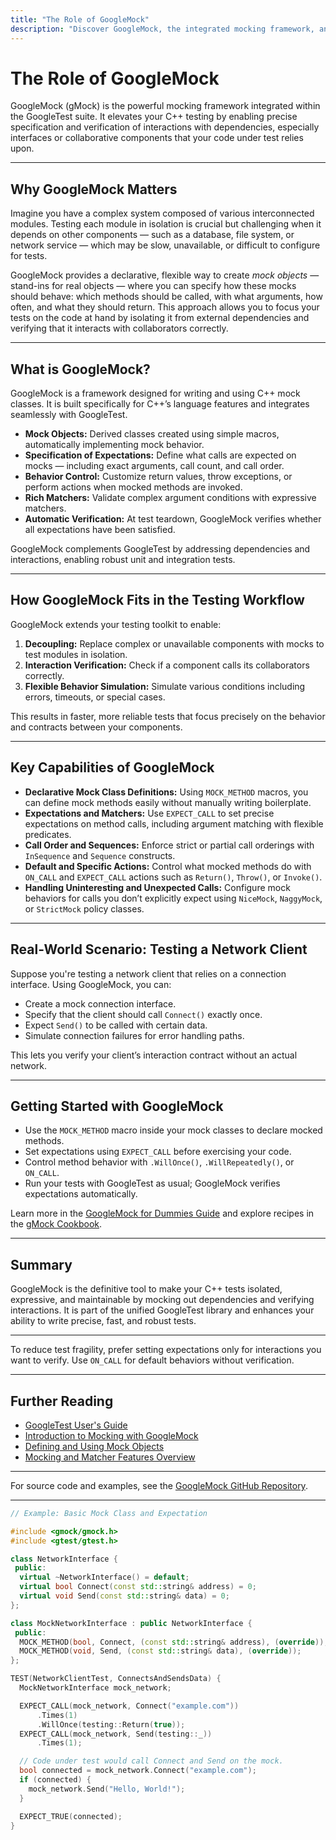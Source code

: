 ```yaml
---
title: "The Role of GoogleMock"
description: "Discover GoogleMock, the integrated mocking framework, and understand how it complements GoogleTest to enable expressive, isolated testing of code that depends on interfaces or collaborators. Get clarity on when to use GoogleMock and how it fits within the unified library."
---
```


# The Role of GoogleMock

GoogleMock (gMock) is the powerful mocking framework integrated within the GoogleTest suite. It elevates your C++ testing by enabling precise specification and verification of interactions with dependencies, especially interfaces or collaborative components that your code under test relies upon.

---

## Why GoogleMock Matters

Imagine you have a complex system composed of various interconnected modules. Testing each module in isolation is crucial but challenging when it depends on other components — such as a database, file system, or network service — which may be slow, unavailable, or difficult to configure for tests.

GoogleMock provides a declarative, flexible way to create *mock objects* — stand-ins for real objects — where you can specify how these mocks should behave: which methods should be called, with what arguments, how often, and what they should return. This approach allows you to focus your tests on the code at hand by isolating it from external dependencies and verifying that it interacts with collaborators correctly.

---

## What is GoogleMock?

GoogleMock is a framework designed for writing and using C++ mock classes. It is built specifically for C++’s language features and integrates seamlessly with GoogleTest.

- **Mock Objects:** Derived classes created using simple macros, automatically implementing mock behavior.
- **Specification of Expectations:** Define what calls are expected on mocks — including exact arguments, call count, and call order.
- **Behavior Control:** Customize return values, throw exceptions, or perform actions when mocked methods are invoked.
- **Rich Matchers:** Validate complex argument conditions with expressive matchers.
- **Automatic Verification:** At test teardown, GoogleMock verifies whether all expectations have been satisfied.

GoogleMock complements GoogleTest by addressing dependencies and interactions, enabling robust unit and integration tests.

---

## How GoogleMock Fits in the Testing Workflow

GoogleMock extends your testing toolkit to enable:

1. **Decoupling:** Replace complex or unavailable components with mocks to test modules in isolation.
2. **Interaction Verification:** Check if a component calls its collaborators correctly.
3. **Flexible Behavior Simulation:** Simulate various conditions including errors, timeouts, or special cases.

This results in faster, more reliable tests that focus precisely on the behavior and contracts between your components.

---

## Key Capabilities of GoogleMock

- **Declarative Mock Class Definitions:** Using `MOCK_METHOD` macros, you can define mock methods easily without manually writing boilerplate.
- **Expectations and Matchers:** Use `EXPECT_CALL` to set precise expectations on method calls, including argument matching with flexible predicates.
- **Call Order and Sequences:** Enforce strict or partial call orderings with `InSequence` and `Sequence` constructs.
- **Default and Specific Actions:** Control what mocked methods do with `ON_CALL` and `EXPECT_CALL` actions such as `Return()`, `Throw()`, or `Invoke()`.
- **Handling Uninteresting and Unexpected Calls:** Configure mock behaviors for calls you don’t explicitly expect using `NiceMock`, `NaggyMock`, or `StrictMock` policy classes.

---

## Real-World Scenario: Testing a Network Client

Suppose you're testing a network client that relies on a connection interface. Using GoogleMock, you can:

- Create a mock connection interface.
- Specify that the client should call `Connect()` exactly once.
- Expect `Send()` to be called with certain data.
- Simulate connection failures for error handling paths.

This lets you verify your client’s interaction contract without an actual network.

---

## Getting Started with GoogleMock

- Use the `MOCK_METHOD` macro inside your mock classes to declare mocked methods.
- Set expectations using `EXPECT_CALL` before exercising your code.
- Control method behavior with `.WillOnce()`, `.WillRepeatedly()`, or `ON_CALL`.
- Run your tests with GoogleTest as usual; GoogleMock verifies expectations automatically.

Learn more in the [GoogleMock for Dummies Guide](https://google.github.io/googletest/gmock_for_dummies.html) and explore recipes in the [gMock Cookbook](https://google.github.io/googletest/gmock_cook_book.html).

---

## Summary

GoogleMock is the definitive tool to make your C++ tests isolated, expressive, and maintainable by mocking out dependencies and verifying interactions. It is part of the unified GoogleTest library and enhances your ability to write precise, fast, and robust tests.

---

<Callout title='Tip'>To reduce test fragility, prefer setting expectations only for interactions you want to verify. Use `ON_CALL` for default behaviors without verification.</Callout>

---

## Further Reading

- [GoogleTest User's Guide](https://google.github.io/googletest/primer.html)
- [Introduction to Mocking with GoogleMock](./introduction-to-mocking.md)
- [Defining and Using Mock Objects](./defining-and-using-mocks.md)
- [Mocking and Matcher Features Overview](./feature-summary/mocking-and-matchers.md)

---

For source code and examples, see the [GoogleMock GitHub Repository](https://github.com/google/googletest/tree/main/googlemock).

---

```cpp
// Example: Basic Mock Class and Expectation

#include <gmock/gmock.h>
#include <gtest/gtest.h>

class NetworkInterface {
 public:
  virtual ~NetworkInterface() = default;
  virtual bool Connect(const std::string& address) = 0;
  virtual void Send(const std::string& data) = 0;
};

class MockNetworkInterface : public NetworkInterface {
 public:
  MOCK_METHOD(bool, Connect, (const std::string& address), (override));
  MOCK_METHOD(void, Send, (const std::string& data), (override));
};

TEST(NetworkClientTest, ConnectsAndSendsData) {
  MockNetworkInterface mock_network;

  EXPECT_CALL(mock_network, Connect("example.com"))
      .Times(1)
      .WillOnce(testing::Return(true));
  EXPECT_CALL(mock_network, Send(testing::_))
      .Times(1);

  // Code under test would call Connect and Send on the mock.
  bool connected = mock_network.Connect("example.com");
  if (connected) {
    mock_network.Send("Hello, World!");
  }

  EXPECT_TRUE(connected);
}
```
